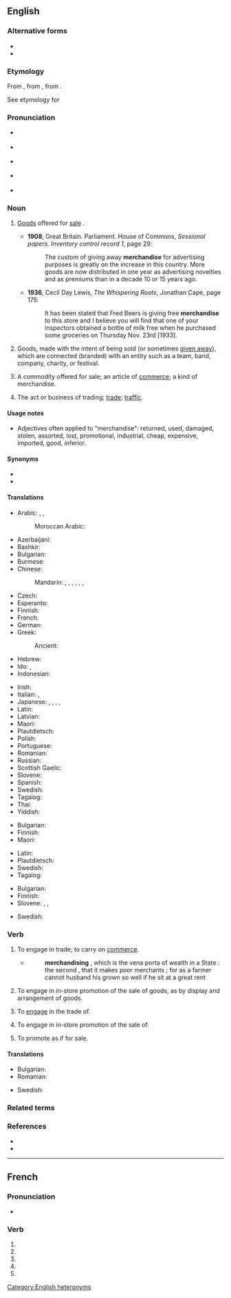 {{also|merchandisé}}
==English==

===Alternative forms===
* {{alter|en|merchandize||non‐standard}}
* {{alter|en|merchaundise|merchaundize||obsolete}}

===Etymology===
From {{inh|en|enm|marchaundise}}, from {{der|en|xno|marchaundise}}, from {{m|fro|marchaunt|t=merchant}}.

See etymology for {{m|en|merchant}}

===Pronunciation===
* {{a|GenAm}} {{qualifier|noun}} {{IPA|en|/ˈmɝtʃənˌdaɪs/|/ˈmɝtʃənˌdaɪz/}}
* {{a|GenAm}} {{qualifier|verb}} {{IPA|en|/ˈmɝtʃənˌdaɪz/}}
* {{a|RP}} {{qualifier|noun}} {{IPA|en|/ˈmɜːtʃənˌdaɪs/|/ˈmɜːtʃənˌdaɪz/}}
* {{a|RP}} {{qualifier|verb}} {{IPA|en|/ˈmɜːtʃənˌdaɪz/}}
* {{audio|en|en-us-merchandise.ogg|Audio (US)}}

===Noun===
{{en-noun|-|s}}

# {{lb|en|uncountable}} [[good|Goods]] offered for [[sale]] {{q|or which are typically offered or initially intended for sale, even if subsequently given away for free}}.
#: {{ux|en|good business depends on having good '''merchandise'''}}
#* '''1908''', Great Britain. Parliament. House of Commons, ''Sessional papers. Inventory control record 1'', page 29:
#*: The custom of giving away '''merchandise''' for advertising purposes is greatly on the increase in this country. More goods are now distributed in one year as advertising novelties and as premiums than in a decade 10 or 15 years ago.
#* '''1936''', Cecil Day Lewis, ''The Whispering Roots'', Jonathan Cape, page 175:
#*: It has been stated that Fred Beers is giving free '''merchandise''' to this store and I believe you will find that one of your inspectors obtained a bottle of milk free when he purchased some groceries on Thursday Nov. 23rd [1933].
# {{lb|en|uncountable}} Goods, made with the intent of being sold (or sometimes [[give away|given away]]), which are connected (branded) with an entity such as a team, band, company, charity, or festival. {{q|These remain ''merchandise'' even after purchase. Commonly shortened to {{m|en|merch}}.}}
# {{lb|en|countable}} A commodity offered for sale; an article of [[commerce]]; a kind of merchandise.
# {{lb|en|uncountable}} The act or business of trading; [[trade]]; [[traffic]].

====Usage notes====
* Adjectives often applied to "merchandise": returned, used, damaged, stolen, assorted, lost, promotional, industrial, cheap, expensive, imported, good, inferior.

====Synonyms====
* {{l|en|wares}}
* {{l|en|product}}

====Translations====
{{trans-top|commodities offered for sale}}
* Arabic: {{t|ar|بِضَاعَة|f}}, {{t|ar|بَضَائِعُ|f-p}}, {{t|ar|سِلَع|m}}
*: Moroccan Arabic: {{t|ary|سلعة|tr=salʿa}}
* Azerbaijani: {{t+|az|mal}}
* Bashkir: {{t|ba|тауар}}
* Bulgarian: {{t+|bg|стоки|f-p}}
* Burmese: {{t+|my|ကုန်}}
* Chinese:
*: Mandarin: {{t+|cmn|產品}}, {{t+|cmn|产品|tr=chǎnpǐn}}, {{t+|cmn|貨物}}, {{t+|cmn|货物|tr=huòwù}}, {{t+|cmn|物品|tr=wùpǐn}}, {{t+|cmn|製品}}, {{t+|cmn|制品|tr=zhìpǐn}}
* Czech: {{t+|cs|zboží|n}}
* Esperanto: {{t|eo|komercaĵo}}
* Finnish: {{t|fi|kauppatavarat|p}}
* French: {{t+|fr|marchandise}}
* German: {{t+|de|Ware|alt=Waren|f-p}}
* Greek: {{t+|el|εμπόρευμα|n}}
*: Ancient: {{t|grc|[[φορτίον|φορτία]]|n-p}}
* Hebrew: {{t+|he|סחורה|f}}
* Ido: {{t+|io|varo}}, {{t+|io|vari}}
* Indonesian: {{t+|id|barang dagangan}}
{{trans-mid}}
* Irish: {{t|ga|earra|m}}
* Italian: {{t+|it|merce|f}}, {{t+|it|mercanzia|f}}
* Japanese: {{t+|ja|品物|tr=しなもの, shinamonó}}, {{t+|ja|商品|tr=しょうひん, shōhin}}, {{t+|ja|物品|tr=ぶっぴん, buppin}}, {{t+|ja|品|tr=しな, shina}}, {{t|ja|商材|tr=しょうざい, shōzai}}
* Latin: {{t|la|merx|f}}
* Latvian: {{t+|lv|prece|f}}
* Maori: {{t|mi|hoko}}
* Plautdietsch: {{t|pdt|Woa|f}}
* Polish: {{t+|pl|towar|m}}
* Portuguese: {{t+|pt|mercadoria|f}}
* Romanian: {{t+|ro|marfă|f}}
* Russian: {{t+|ru|това́р|m}}
* Scottish Gaelic: {{t|gd|bathar|m}}
* Slovene: {{t|sl|trgovsko blago|m}}
* Spanish: {{t+|es|mercancía|f}}
* Swedish: {{t+|sv|handelsvaror|c|p}}
* Tagalog: {{t|tl|baligyain}}
* Thai: {{t+|th|สินค้า}}
* Yiddish: {{t|yi|סחורה|tr=skhoyre|f}}
{{trans-bottom}}

{{trans-top|commodity offered for sale}}
* Bulgarian: {{t+|bg|стока|f}}
* Finnish: {{t+|fi|kauppatavara}}
* Maori: {{t|mi|hoko}}
{{trans-mid}}
* Latin: {{t|la|merx|f}}
* Plautdietsch: {{t|pdt|Woa|f}}
* Swedish: {{t+|sv|handelsvara|c}}
* Tagalog: {{t|tl|baligyain}}
{{trans-bottom}}

{{trans-top|act or business of trading}}
* Bulgarian: {{t+|bg|търговия|f}}
* Finnish: {{t+|fi|kauppa}}
* Slovene: {{t|sl|trgovati}}, {{t|sl|tržiti}}, {{t+|sl|prodajati}}
{{trans-mid}}
* Swedish: {{t+|sv|handel|c}}
{{trans-bottom}}

===Verb===
{{en-verb}}

# {{lb|en|intransitive|archaic}} To engage in trade; to carry on [[commerce]].
#*{{RQ:Bacon Of Usury}}
#*:'''merchandising''' , which is the vena porta of wealth in a State : the second , that it makes poor merchants ; for as a farmer cannot husband his grown so well if he sit at a great rent
# {{lb|en|intransitive}} To engage in in-store promotion of the sale of goods, as by display and arrangement of goods.
#: {{ux|en|He started his career '''merchandising''' in a small clothing store chain.}}
# {{lb|en|transitive|archaic}} To [[engage]] in the trade of.
# {{lb|en|transitive}} To engage in in-store promotion of the sale of.
#: {{ux|en|He got hired to '''merchandise''' some new sporting goods lines.}}
# {{lb|en|transitive}} To promote as if for sale.
#: {{ux|en|The record companies don't get as good a return on '''merchandising''' artists under contract.}}

====Translations====
{{trans-top|to engage in the trade of}}
* Bulgarian: {{t+|bg|търгувам}}
* Romanian: {{t+check|ro|comerț|n}}
{{trans-mid}}
* Swedish: {{t+check|sv|handla}}
{{trans-bottom}}

===Related terms===
{{rel3|en|mercantile|merchant|merchantable}}

===References===
* {{R:OED2}}
* {{R:Online Etymology Dictionary}}

[[Category:English heteronyms]]

----

==French==

===Pronunciation===
* {{homophones|fr|merchandisent|merchandises}}

===Verb===
{{head|fr|verb form}}

# {{inflection of|fr|merchandiser||1|s|pres|indc}}
# {{inflection of|fr|merchandiser||3|s|pres|indc}}
# {{inflection of|fr|merchandiser||1|s|pres|subj}}
# {{inflection of|fr|merchandiser||3|s|pres|subj}}
# {{inflection of|fr|merchandiser||2|s|impr}}